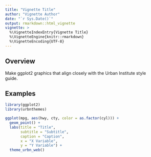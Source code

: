 ```yaml
---
title: "Vignette Title"
author: "Vignette Author"
date: "`r Sys.Date()`"
output: rmarkdown::html_vignette
vignette: >
  %\VignetteIndexEntry{Vignette Title}
  %\VignetteEngine{knitr::rmarkdown}
  %\VignetteEncoding{UTF-8}
---
```


## Overview

Make ggplot2 graphics that align closely with the Urban Institute style guide.

## Examples

```r
library(ggplot2)
library(urbnthemes)

ggplot(mpg, aes(hwy, cty, color = as.factor(cyl))) +
  geom_point() +
  labs(title = "Title", 
       subtitle = "Subtitle", 
       caption = "Caption",
       x = "X Variable", 
       y = "Y Variable") +
  theme_urbn_web()

```

